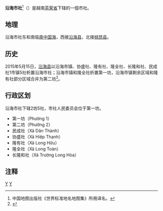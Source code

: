 {{Infobox Settlement
|name                   = 沿海市社
|settlement_type        = 市社
|official_name          = 
|other_name             = 
|native_name            = {{lang|vi|Thị xã Duyên Hải}}
|nickname               = 
|motto                  = 
|image_skyline          = 
|imagesize              = 
|image_caption          = 
|image_flag             = 
|flag_size              = 
|image_seal             = 
|seal_size              = 
|image_shield           = 
|shield_size            = 
|image_blank_emblem     = 
|blank_emblem_size      = 
|image_map              = {{Infobox mapframe|frame-width=250|zoom=10}}
|mapsize                = 
|map_caption            = 
|image_map1             = 
|mapsize1               = 
|map_caption1           = 
|pushpin_map            = Vietnam
|pushpin_label_position = bottom
|pushpin_map_caption    = 
|pushpin_map1           = 
|pushpin_label_position1= 
|pushpin_map_caption1   = 
|subdivision_type       = 国家
|subdivision_name       = {{flag|Vietnam}}
|subdivision_type1      = [[越南行政区划|省]]
|subdivision_name1      = [[茶荣省|茶荣省]]
|subdivision_type2      = 行政区划
|subdivision_name2      = 2坊5社
|subdivision_type3      = 
|subdivision_name3      = 
|seat_type              = 
|seat                   = 
|government_type        = 
|leader_title           = 
|leader_name            = 
|leader_title1          = 
|leader_name1           = 
|established_title      = 
|established_date       = 
|area_magnitude         = 
|unit_pref              = 
|area_footnotes         = 
|area_total_km2         = 175.07
|area_land_km2          = 
|area_water_km2         = 
|area_water_percent     = 
|area_urban_km2         = 
|area_metro_km2         = 
|population_as_of       = 2019年
|population_footnotes   = 
|population_note        = 
|population_total       = 47753
|population_density_km2 = auto
|population_metro             = 
|population_density_metro_km2 = 
|population_urban             = 
|population_density_urban_km2 = 
|timezone               = [[越南标准时间|越南标准时间]]
|utc_offset             = +7
|elevation_footnotes    = 
|elevation_m            = 
|coor_type              = 
|coordinates            = 
|postal_code_type       = 
|postal_code            = 
|area_code              = 
|website                = [https://txdh.travinh.gov.vn 沿海市社电子信息门户网站]
|footnotes              = 
}}
'''沿海市社'''<ref>中国地图出版社《世界标准地名地图集》所用译名。</ref>（{{vie|v='''Thị Xã Duyên Hải'''}}）是越南[[茶荣省|茶荣省]]下辖的一個市社。

==地理==
沿海市社东和南临[[南中国海|南中国海]]，西接[[沿海县|沿海县]]，北接[[梂昂县|梂昂县]]。

==历史==
2015年5月15日，[[沿海县|沿海县]]以沿海市镇、协盛社、隆有社、隆全社、长隆和社、民成社1市镇5社析置沿海市社；沿海市镇和隆全社析置第一坊，沿海市镇剩余区域和隆有社部分区域合并为第二坊<ref>{{Cite web |url=https://thuvienphapluat.vn/van-ban/Bo-may-hanh-chinh/Nghi-quyet-934-NQ-UBTVQH13-dieu-chinh-dia-gioi-hanh-chinh-huyen-Tra-Cu-Duyen-Hai-Tra-Vinh-2015-293985.aspx |title=Nghị quyết 934/NQ-UBTVQH13 năm 2015 điều chỉnh địa giới hành chính huyện Trà Cú, huyện Duyên Hải để thành lập thị xã Duyên Hải và 02 phường thuộc thị xã Duyên Hải, tỉnh Trà Vinh do Ủy ban Thường vụ Quốc hội ban hành |accessdate=2020-03-30 |archive-date=2020-04-01 |archive-url=https://web.archive.org/web/20200401174207/https://thuvienphapluat.vn/van-ban/Bo-may-hanh-chinh/Nghi-quyet-934-NQ-UBTVQH13-dieu-chinh-dia-gioi-hanh-chinh-huyen-Tra-Cu-Duyen-Hai-Tra-Vinh-2015-293985.aspx |dead-url=no }}</ref>。

==行政区划==
沿海市社下辖2坊5社，市社人民委员会位于第一坊。
*第一坊（Phường 1）
*第二坊（Phường 2）
*民成社（Xã Dân Thành）
*协盛社（Xã Hiệp Thạnh）
*隆有社（Xã Long Hữu）
*隆全社（Xã Long Toàn）
*长隆和社（Xã Trường Long Hòa）

==注释==
{{reflist}}

{{茶荣省行政区划}}
{{越南九龙江三角洲之县市镇区域划分}}

[[Category:越南市社|Y]]
[[Category:茶荣省|Y]]